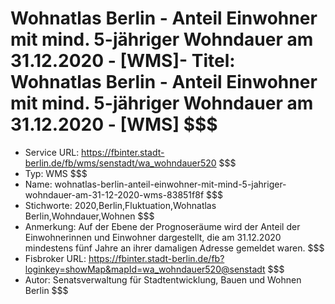# Wohnatlas Berlin - Anteil Einwohner mit mind. 5-jähriger Wohndauer am 31.12.2020 - [WMS]- Titel: Wohnatlas Berlin - Anteil Einwohner mit mind. 5-jähriger Wohndauer am 31.12.2020 - [WMS] $$$
- Service URL: https://fbinter.stadt-berlin.de/fb/wms/senstadt/wa_wohndauer520 $$$
- Typ: WMS $$$
- Name: wohnatlas-berlin-anteil-einwohner-mit-mind-5-jahriger-wohndauer-am-31-12-2020-wms-83851f8f $$$
- Stichworte: 2020,Berlin,Fluktuation,Wohnatlas Berlin,Wohndauer,Wohnen $$$
- Anmerkung: Auf der Ebene der Prognoseräume wird der Anteil der Einwohnerinnen und Einwohner dargestellt, die am 31.12.2020 mindestens fünf Jahre an ihrer damaligen Adresse gemeldet waren. $$$
- Fisbroker URL: https://fbinter.stadt-berlin.de/fb?loginkey=showMap&mapId=wa_wohndauer520@senstadt $$$
- Autor: Senatsverwaltung für Stadtentwicklung, Bauen und Wohnen Berlin $$$
